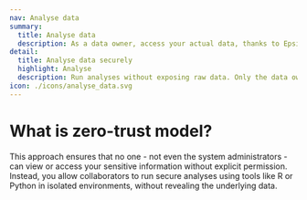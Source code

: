 ```yaml
---
nav: Analyse data
summary:
  title: Analyse data
  description: As a data owner, access your actual data, thanks to Epsilon’s zero-trust model
detail:
  title: Analyse data securely
  highlight: Analyse
  description: Run analyses without exposing raw data. Only the data owner can access the actual data, thanks to Epsilon’s zero-trust model.
icon: ./icons/analyse_data.svg
---
```


# What is zero-trust model?
This approach ensures that no one - not even the system administrators - can view or access your sensitive information without explicit permission. Instead, you allow collaborators to run secure analyses using tools like R or Python in isolated environments, without revealing the underlying data. 

<ContentImage image='/images/sample-image.jpg' mode='collaboration' entry='analyse_data' />